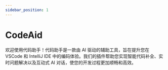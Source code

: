 ```yaml
---
sidebar_position: 1
---
```



# CodeAid

欢迎使用代码助手！代码助手是一款由 AI 驱动的辅助工具，旨在提升您在 VSCode 和 IntelliJ IDE 中的编码体验。我们的插件帮助您实现智能代码补全、实时问题解决以及互动式 AI 对话，使您的开发过程更加顺畅和高效。

<OpenVSCodeCodeAid />
